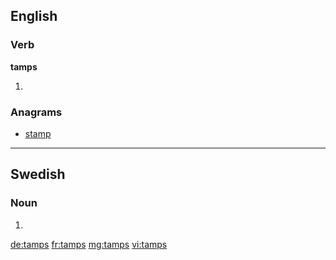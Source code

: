 ==English==

===Verb===
'''tamps'''

# {{third-person singular of|tamp}}

===Anagrams===
* [[stamp#English|stamp]]

----

==Swedish==

===Noun===
{{head|sv|noun form}}

# {{sv-noun-form-indef-gen|tamp}}

[[de:tamps]]
[[fr:tamps]]
[[mg:tamps]]
[[vi:tamps]]
